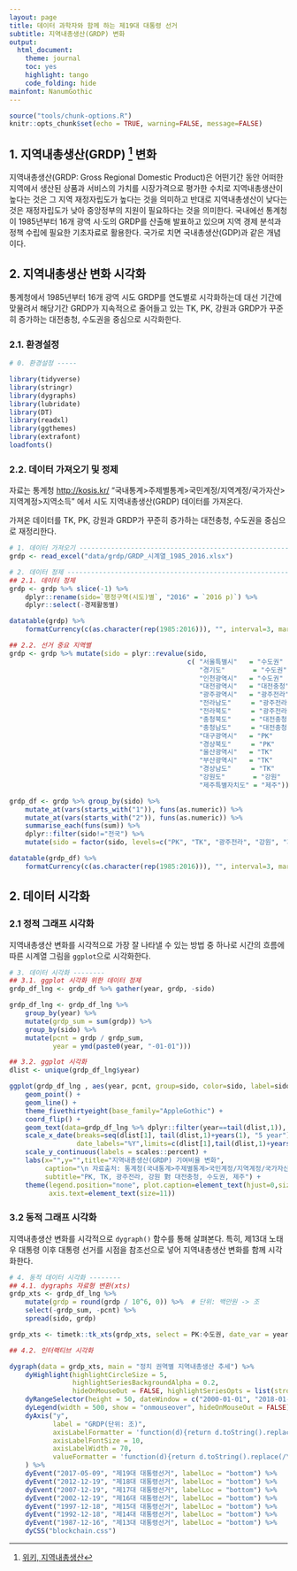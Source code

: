 ```yaml
---
layout: page
title: 데이터 과학자와 함께 하는 제19대 대통령 선거
subtitle: 지역내총생산(GRDP) 변화
output:
  html_document: 
    theme: journal
    toc: yes
    highlight: tango
    code_folding: hide
mainfont: NanumGothic
---
```


```r
source("tools/chunk-options.R")
knitr::opts_chunk$set(echo = TRUE, warning=FALSE, message=FALSE)
```

## 1. 지역내총생산(GRDP) [^wiki-grdp] 변화 {#grdp-trend}

[^wiki-grdp]: [위키, 지역내총생산](https://ko.wikipedia.org/wiki/%EC%A7%80%EC%97%AD%EB%82%B4%EC%B4%9D%EC%83%9D%EC%82%B0)

지역내총생산(GRDP: Gross Regional Domestic Product)은 어떤기간 동안 어떠한 지역에서 생산된 상품과 서비스의 가치를 시장가격으로 평가한 수치로 
지역내총생산이 높다는 것은 그 지역 재정자립도가 높다는 것을 의미하고 반대로 지역내총생산이 낮다는 것은 재정자립도가 낮아 중앙정부의 지원이 필요하다는 것을 의미한다. 
국내에선 통계청이 1985년부터 16개 광역 시·도의 GRDP를 산출해 발표하고 있으며 지역 경제 분석과 정책 수립에 필요한 기초자료로 활용한다. 
국가로 치면 국내총생산(GDP)과 같은 개념이다.


## 2. 지역내총생산 변화 시각화 {#grdp-trend-viz}

통계청에서 1985년부터 16개 광역 시도 GRDP를 연도별로 시각화하는데 대선 기간에 맞물려서 
해당기간 GRDP가 지속적으로 줄어들고 있는 TK, PK, 강원과 GRDP가 꾸준히 증가하는 대전충청, 수도권을 중심으로 시각화한다.

### 2.1. 환경설정 {#grdp-trend-viz-setup}

``` r
# 0. 환경설정 -----

library(tidyverse)
library(stringr)
library(dygraphs)
library(lubridate)
library(DT)
library(readxl)
library(ggthemes)
library(extrafont)
loadfonts()
```

### 2.2. 데이터 가져오기 및 정제 {#grdp-trend-viz-import}

자료는 통계청 [http://kosis.kr/](http://kosis.kr/) "국내통계>주제별통계>국민계정/지역계정/국가자산>지역계정>지역소득"
에서 시도 지역내총생산(GRDP) 데이터를 가져온다.

가져온 데이터를  TK, PK, 강원과 GRDP가 꾸준히 증가하는 대전충청, 수도권을 중심으로 재정리한다.

``` r
# 1. 데이터 가져오기 ------------------------------------------------------------------
grdp <- read_excel("data/grdp/GRDP_시계열_1985_2016.xlsx")

# 2. 데이터 정제 ------------------------------------------------------------------
## 2.1. 데이터 정제
grdp <- grdp %>% slice(-1) %>% 
    dplyr::rename(sido=`행정구역(시도)별`, "2016" = `2016 p)`) %>% 
    dplyr::select(-경제활동별)

datatable(grdp) %>%
    formatCurrency(c(as.character(rep(1985:2016))), "", interval=3, mark=",", digit=0)

## 2.2. 선거 중요 지역별
grdp <- grdp %>% mutate(sido = plyr::revalue(sido, 
                                             c( "서울특별시"   = "수도권"  ,
                                                "경기도"       = "수도권"  ,
                                                "인천광역시"   = "수도권"  ,
                                                "대전광역시"   = "대전충청",
                                                "광주광역시"   = "광주전라",
                                                "전라남도"     = "광주전라",
                                                "전라북도"     = "광주전라",
                                                "충청북도"     = "대전충청",
                                                "충청남도"     = "대전충청",
                                                "대구광역시"   = "PK"      ,
                                                "경상북도"     = "PK"      ,
                                                "울산광역시"   = "TK"      ,
                                                "부산광역시"   = "TK"      ,
                                                "경상남도"     = "TK"      ,
                                                "강원도"       = "강원"    ,
                                                "제주특별자치도" = "제주"))) 

grdp_df <- grdp %>% group_by(sido) %>% 
    mutate_at(vars(starts_with("1")), funs(as.numeric)) %>% 
    mutate_at(vars(starts_with("2")), funs(as.numeric)) %>% 
    summarise_each(funs(sum)) %>% 
    dplyr::filter(sido!="전국") %>% 
    mutate(sido = factor(sido, levels=c("PK", "TK", "광주전라", "강원", "제주", "대전충청", "수도권")))

datatable(grdp_df) %>% 
    formatCurrency(c(as.character(rep(1985:2016))), "", interval=3, mark=",", digit=0)
```  

## 2. 데이터 시각화 {#grdp-trend-viz-in-production}

### 2.1 정적 그래프 시각화 {#grdp-trend-viz-static}

지역내총생산 변화를 시각적으로 가장 잘 나타낼 수 있는 방법 중 하나로 시간의 흐름에 따른 시계열 그림을 `ggplot`으로 시각화한다.

``` r
# 3. 데이터 시각화 --------
## 3.1. ggplot 시각화 위한 데이터 정제
grdp_df_lng <- grdp_df %>% gather(year, grdp, -sido)

grdp_df_lng <- grdp_df_lng %>% 
    group_by(year) %>% 
    mutate(grdp_sum = sum(grdp)) %>%
    group_by(sido) %>% 
    mutate(pcnt = grdp / grdp_sum,
           year = ymd(paste0(year, "-01-01"))) 

## 3.2. ggplot 시각화
dlist <- unique(grdp_df_lng$year)

ggplot(grdp_df_lng , aes(year, pcnt, group=sido, color=sido, label=sido)) +
    geom_point() +
    geom_line() +
    theme_fivethirtyeight(base_family="AppleGothic") +
    coord_flip() +
    geom_text(data=grdp_df_lng %>% dplyr::filter(year==tail(dlist,1)), vjust=-1, family="AppleGothic") +
    scale_x_date(breaks=seq(dlist[1], tail(dlist,1)+years(1), "5 year"),
                 date_labels="%Y",limits=c(dlist[1],tail(dlist,1)+years(1)))+ 
    scale_y_continuous(labels = scales::percent) +
    labs(x="",y="",title="지역내총생산(GRDP) 기여비율 변화",
         caption="\n 자료출처: 통계청(국내통계>주제별통계>국민계정/지역계정/국가자산>지역계정>지역소득), http://kosis.kr/",
         subtitle="PK, TK, 광주전라, 강원 對 대전충청, 수도권, 제주") +
    theme(legend.position="none", plot.caption=element_text(hjust=0,size=9),plot.subtitle=element_text(face="italic"),
          axis.text=element_text(size=11))
```

### 3.2 동적 그래프 시각화 {#grdp-trend-viz-dynamic}

지역내총생산 변화를 시각적으로 `dygraph()` 함수를 통해 살펴본다. 특히, 제13대 노태우 대통령 이후 
대통령 선거를 시점을 참조선으로 넣어 지역내총생산 변화를 함께 시각화한다.

``` r
# 4. 동적 데이터 시각화 --------
## 4.1. dygraphs 자료형 변환(xts)
grdp_xts <- grdp_df_lng %>% 
    mutate(grdp = round(grdp / 10^6, 0)) %>%  # 단위: 백만원 -> 조
    select(-grdp_sum, -pcnt) %>% 
    spread(sido, grdp)

grdp_xts <- timetk::tk_xts(grdp_xts, select = PK:수도권, date_var = year)

## 4.2. 인터랙티브 시각화

dygraph(data = grdp_xts, main = "정치 권역별 지역내총생산 추세") %>% 
    dyHighlight(highlightCircleSize = 5, 
                highlightSeriesBackgroundAlpha = 0.2,
                hideOnMouseOut = FALSE, highlightSeriesOpts = list(strokeWidth = 3)) %>%
    dyRangeSelector(height = 50, dateWindow = c("2000-01-01", "2018-01-01")) %>% 
    dyLegend(width = 500, show = "onmouseover", hideOnMouseOut = FALSE) %>% 
    dyAxis("y",
           label = "GRDP(단위: 조)",
           axisLabelFormatter = 'function(d){return d.toString().replace(/\\B(?=(\\d{3})+(?!\\d))/g, ",");}',
           axisLabelFontSize = 10,
           axisLabelWidth = 70,
           valueFormatter = 'function(d){return d.toString().replace(/\\B(?=(\\d{3})+(?!\\d))/g, ",");}'
    ) %>% 
    dyEvent("2017-05-09", "제19대 대통령선거", labelLoc = "bottom") %>%
    dyEvent("2012-12-19", "제18대 대통령선거", labelLoc = "bottom") %>%
    dyEvent("2007-12-19", "제17대 대통령선거", labelLoc = "bottom") %>% 
    dyEvent("2002-12-19", "제16대 대통령선거", labelLoc = "bottom") %>%
    dyEvent("1997-12-18", "제15대 대통령선거", labelLoc = "bottom") %>%
    dyEvent("1992-12-18", "제14대 대통령선거", labelLoc = "bottom") %>%
    dyEvent("1987-12-16", "제13대 대통령선거", labelLoc = "bottom") %>% 
    dyCSS("blockchain.css")
```
